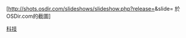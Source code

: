 [http://shots.osdir.com/slideshows/slideshow.php?release={{{PAGE}}}&slide={{{SHOT}}} {{{NAME}}} 於OSDir.com的截圖]<noinclude>
[[Category:外部资源模板|科技]]

</noinclude>